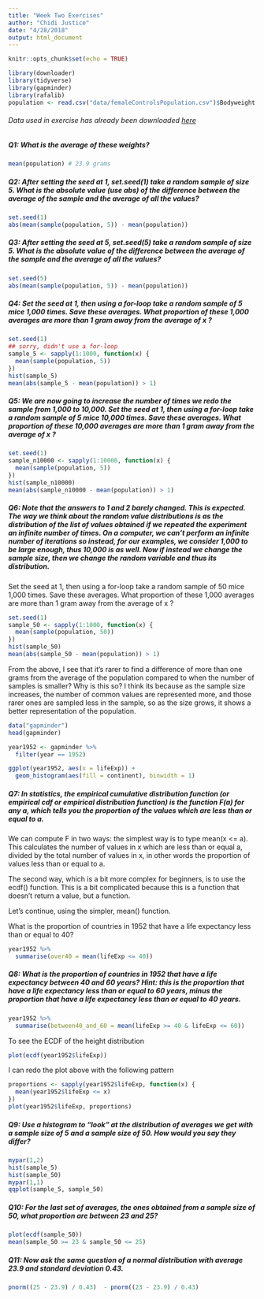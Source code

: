 ```yaml
---
title: "Week Two Exercises"
author: "Chidi Justice"
date: "4/28/2018"
output: html_document
---
```


```r
knitr::opts_chunk$set(echo = TRUE)
```

```r
library(downloader)
library(tidyverse)
library(gapminder)
library(rafalib)
population <- read.csv("data/femaleControlsPopulation.csv")$Bodyweight
```

###### Data used in exercise has already been downloaded [here](week2Note.Rmd)  

##### Q1: What is the average of these weights?  
```r
mean(population) # 23.9 grams
```

##### Q2: After setting the seed at 1, set.seed(1) take a random sample of size 5. What is the absolute value (use abs) of the difference between the average of the sample and the average of all the values?  
```r
set.seed(1)
abs(mean(sample(population, 5)) - mean(population))
```

##### Q3: After setting the seed at 5, set.seed(5) take a random sample of size 5. What is the absolute value of the difference between the average of the sample and the average of all the values?  
```r
set.seed(5)
abs(mean(sample(population, 5)) - mean(population))
```

##### Q4: Set the seed at 1, then using a for-loop take a random sample of 5 mice 1,000 times. Save these averages. What proportion of these 1,000 averages are more than 1 gram away from the average of x ?  
```r
set.seed(1)
## sorry, didn't use a for-loop
sample_5 <- sapply(1:1000, function(x) {
  mean(sample(population, 5))
})
hist(sample_5)
mean(abs(sample_5 - mean(population)) > 1)
```

##### Q5: We are now going to increase the number of times we redo the sample from 1,000 to 10,000. Set the seed at 1, then using a for-loop take a random sample of 5 mice 10,000 times. Save these averages. What proportion of these 10,000 averages are more than 1 gram away from the average of x ?  
```r
set.seed(1)
sample_n10000 <- sapply(1:10000, function(x) {
  mean(sample(population, 5))
})
hist(sample_n10000)
mean(abs(sample_n10000 - mean(population)) > 1)
```
##### Q6: Note that the answers to 1 and 2 barely changed. This is expected. The way we think about the random value distributions is as the distribution of the list of values obtained if we repeated the experiment an infinite number of times. On a computer, we can't perform an infinite number of iterations so instead, for our examples, we consider 1,000 to be large enough, thus 10,000 is as well. Now if instead we change the sample size, then we change the random variable and thus its distribution.

Set the seed at 1, then using a for-loop take a random sample of 50 mice 1,000 times. Save these averages. What proportion of these 1,000 averages are more than 1 gram away from the average of x ?  
```r
set.seed(1)
sample_50 <- sapply(1:1000, function(x) {
  mean(sample(population, 50))
})
hist(sample_50)
mean(abs(sample_50 - mean(population)) > 1)
```

From the above, I see that it's rarer to find a difference of more than one grams from the average of the population compared to when the number of samples is smaller? Why is this so? I think its because as the sample size increases, the number of common values are represented more, and those rarer ones are sampled less in the sample, so as the size grows, it shows a better representation of the population.

```r
data("gapminder")
head(gapminder)

year1952 <- gapminder %>%
  filter(year == 1952)

ggplot(year1952, aes(x = lifeExp)) +
  geom_histogram(aes(fill = continent), binwidth = 1)
```

##### Q7: In statistics, the empirical cumulative distribution function (or empirical cdf or empirical distribution function) is the function F(a) for any a, which tells you the proportion of the values which are less than or equal to a.

We can compute F in two ways: the simplest way is to type mean(x <= a). This calculates the number of values in x which are less than or equal a, divided by the total number of values in x, in other words the proportion of values less than or equal to a.

The second way, which is a bit more complex for beginners, is to use the ecdf() function. This is a bit complicated because this is a function that doesn't return a value, but a function.

Let's continue, using the simpler, mean() function.

What is the proportion of countries in 1952 that have a life expectancy less than or equal to 40?  
```r
year1952 %>%
  summarise(over40 = mean(lifeExp <= 40))
```

##### Q8: What is the proportion of countries in 1952 that have a life expectancy between 40 and 60 years? Hint: this is the proportion that have a life expectancy less than or equal to 60 years, minus the proportion that have a life expectancy less than or equal to 40 years.  
```r
year1952 %>%
  summarise(between40_and_60 = mean(lifeExp >= 40 & lifeExp <= 60))
```

To see the ECDF of the height distribution  
```r
plot(ecdf(year1952$lifeExp))
```
I can redo the plot above with the following pattern  

```r

proportions <- sapply(year1952$lifeExp, function(x) {
  mean(year1952$lifeExp <= x)
})
plot(year1952$lifeExp, proportions)
```

##### Q9: Use a histogram to "look" at the distribution of averages we get with a sample size of 5 and a sample size of 50. How would you say they differ?  
```r
mypar(1,2)
hist(sample_5)
hist(sample_50)
mypar(1,1)
qqplot(sample_5, sample_50)
```

##### Q10: For the last set of averages, the ones obtained from a sample size of 50, what proportion are between 23 and 25?  
```r
plot(ecdf(sample_50))
mean(sample_50 >= 23 & sample_50 <= 25)
```

##### Q11: Now ask the same question of a normal distribution with average 23.9 and standard deviation 0.43.  
```r
pnorm((25 - 23.9) / 0.43)  - pnorm((23 - 23.9) / 0.43) 
```

